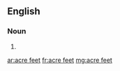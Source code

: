 {{also|acre-feet}}
==English==

===Noun===
{{head|en|noun plural form}}

# {{plural of|acre foot|lang=en}}

[[ar:acre feet]]
[[fr:acre feet]]
[[mg:acre feet]]